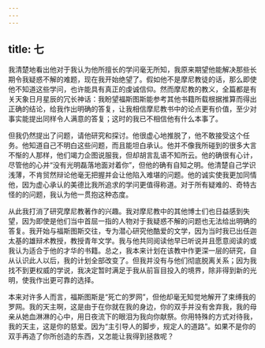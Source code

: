 ```yaml
---
---
---
```

title: 七
---

我清楚地看出他对于我认为他所擅长的学问毫无所知，我原来期望他能解决那些长期令我疑惑不解的难题，现在我开始绝望了。假如他不是摩尼教徒的话，那么即使他不知道这些学问，也许能具有真正的虔诚信仰。然而摩尼教的教义，全篇都是有关天象日月星辰的冗长神话：我盼望福斯图斯能参考其他书籍所载根据推算而得出正确的结论，给我作出明确的答复，让我相信摩尼教书中的论点更有价值，至少对事实能提出同样令人满意的答复；这时的我已不相信他有什么本事了。

但我仍然提出了问题，请他研究和探讨。他很虚心地推脱了，他不敢接受这个任务。他知道自己不明白这些问题，而且能坦白承认。他并不像我所碰到的很多大言不惭的人那样，他们竭力企图说服我，但却胡言乱语不知所云。他的确很有心计，尽管他的心并“没有光明磊落地面对着你”，但他的确有自知之明。他清楚自己学识浅薄，不肯贸然辩论他毫无把握并会让他陷入难堪的问题。他的诚实使我更加同情他，因为虚心承认的美德比我所追求的学问更值得称道。对于所有疑难的、奇特古怪的的问题，我认为他一贯抱这种态度。

从此我打消了研究摩尼教著作的兴趣。我对摩尼教中的其他博士们也日益感到失望，因为即使是他们当中首屈一指的人物对于我疑惑不解的问题也无法给出明确的答复。我开始与福斯图斯交往，专为潜心研究他酷爱的文学，因为当时我已出任迦太基的雄辩术教授，教授青年文学。我与他共同阅读他早已听说并且愿意阅读的或我认为适合于他的才华的书籍。总之，我本来计划在该教中作更深一层的研究，自从认识此人以后，我的计划全部改变了。但我并没有与他们彻底脱离关系；因为我找不到更权威的学说，我决定暂时满足于我从前盲目投入的境界，除非得到新的光明，使我作出更可靠的选择。

本来对许多人而言，福斯图斯是“死亡的罗网”，但他却毫无知觉地解开了束缚我的罗网。我的天主啊，这是由于在你就在我的身边，你的双手并没有舍弃我，我的母亲从她血淋淋的心中，用日夜流下的眼泪为我向你献祭。你用特殊的方式对待我，我的天主，这是你的慈爱。因为“主引导人的脚步，规定人的道路”。如果不是你的双手再造了你所创造的东西，又怎能让我得到拯救呢？